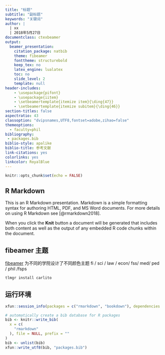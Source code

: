 ---
title: "标题"
subtitle: "副标题"
keywords: "关键词"
author: |
  | xx
  | 2018年5月27日
documentclass: ctexbeamer
output: 
  beamer_presentation: 
    citation_package: natbib
    theme: fibeamer
    fonttheme: structurebold
    keep_tex: no
    latex_engine: lualatex
    toc: no
    slide_level: 2
    template: null
header-includes:
    - \usepackage{pifont}
    - \usepackage{iitem}
    - \setbeamertemplate{itemize item}{\ding{47}}
    - \setbeamertemplate{itemize subitem}{\ding{46}}
section-titles: false
aspectratio: 43
classoption: "dvipsnames,UTF8,fontset=adobe,zihao=false"
themeoptions: 
  - faculty=phil
bibliography: 
 - packages.bib
biblio-style: apalike
biblio-title: 参考文献
link-citations: yes
colorlinks: yes
linkcolor: RoyalBlue
---

```{r setup, include=FALSE}
knitr::opts_chunk$set(echo = FALSE)
```

## R Markdown

This is an R Markdown presentation. Markdown is a simple formatting syntax for authoring HTML, PDF, and MS Word documents. For more details on using R Markdown see [@rmarkdown2018].

When you click the **Knit** button a document will be generated that includes both content as well as the output of any embedded R code chunks within the document.

## fibeamer 主题

[fibeamer](https://github.com/Witiko/fibeamer) 为不同的学院设计了不同颜色主题 fi / sci / law / econ/ fss/ med/ ped / phil /fsps

```bash
tlmgr install carlito
```

## 运行环境 {#session-info .allowframebreaks}


```{r, comment=NA}
xfun::session_info(packages = c("rmarkdown", "bookdown"), dependencies = FALSE)
```

```{r bib,include=FALSE,cache=FALSE}
# automatically create a bib database for R packages
bib <- knitr::write_bib(
  x = c(
    "rmarkdown"
  ), file = NULL, prefix = ""
)
bib <- unlist(bib)
xfun::write_utf8(bib, "packages.bib")
```